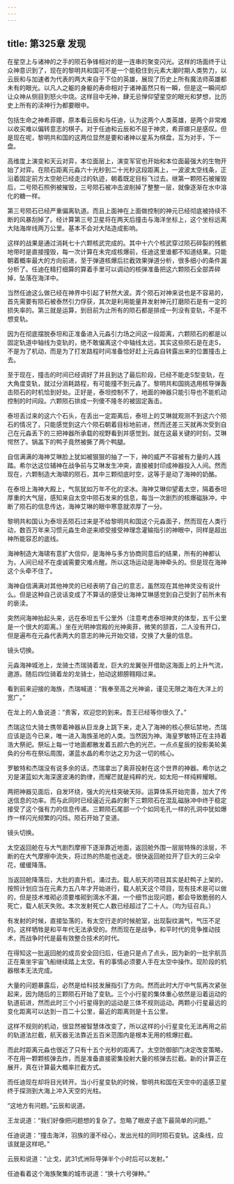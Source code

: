 ```yaml
---
---
---
```

title: 第325章 发现
---



在星空上与诸神的之手的陨石争锋相对的是一连串的聚变闪光。这样的场面终于让众神意识到了，现在的黎明共和国可不是一个能稳住到元素大潮时期人类势力，以云辰和与加速者为代表的两大来自于下位的英雄，展现了历史上所有魔法师英雄都未有的眼光。以凡人之躯的身躯的寿命相对于诸神虽然只有一瞬，但是这一瞬间却让众神从侧目到怒火中烧。这样目中无神，肆无忌惮仰望星空的眼光和梦想，比历史上所有的渎神行为都要眼中。

包括生命之神希菲娜，原本看云辰和与任迪，认为这两个人类英雄，是两个非常难以收买难以偏转意志的棋子。对于任迪和云辰和不屈于神灵，希菲娜只是感叹。但是现在呢，黎明共和国的这两位显然是要和诸神以星系为棋盘，互为对手，下一盘。

高维度上演变和天云对弈，本位面层上，演变军官也开始和本位面最强大的生物开始了对弈。在陨石距离元淼六十光秒到二十光秒这段距离上，一波波太空线条，正沿着固定前方太空舱已经走过的轨迹，朝着既定目标飞过去。继第一颗陨石被摧毁后，二号陨石照例被摧毁，三号陨石被冲击波削掉了整整一层，就像逐渐在水中溶化的糖一样。

第三号陨石已经严重偏离轨道。而且上面神在上面做控制的神元已经彻底被持续不断的风暴刮掉了。经计算第三号卫星将在两天后撞击与海洋坐标上，这个坐标远离大陆海岸线两万公里。基本不会对大陆造成影响。

这样的战果是通过消耗七十六颗核武完成的。其中十六个核武穿过陨石碎裂的残骸地带时是直接撞毁，每一次计算在未完成核爆前，任迪这里谁都不知道结果。只能朝着概率最大的方向前进，至于弹道核爆后拦截效果弹道分析，很多细小的条件漏分析了。任迪在精打细算的算着手里可以调动的核弹准备把这六颗陨石全部弄碎掉，坠落在海洋中。

当然任迪这么做已经在神界中引起了轩然大波。弄个陨石对神来说也是不容易的，首先需要有陨石被泰然引力俘获，其次是利用能量井发射神元打磨陨石是有一定的损失率的。第三就是运算，到目前为止所有的陨石都是排成一列没有变轨，不是不想变轨。

因为在彻底摆脱泰坦和正准备进入元淼引力场之间这一段距离，六颗陨石的都是以固定轨道中轴线为变轨的，绝不敢偏离这个中轴线太远，其实这些陨石是在走S，不是为了机动，而是为了打发路程时间准备恰好赶上元淼自转露出来的位置撞击上去。

至于现在，撞击的时间已经调好了并且到达了最后阶段，已经不能走S型变轨，在大角度变轨，就过分消耗路程，有可能撞不到元淼了。黎明共和国挑选用核导弹轰击陨石的时机恰到好处。正好是，泰坦控制不了，地面的神器只能引导也不能机动控制的时间段。六颗陨石排成一列傻不隆冬的被固定轰击。

泰坦丢过来的这六个石头，在丢出一定距离后，泰坦上的艾琳就观测不到这六个陨石的情况了，只能感觉到这六个陨石朝着目标地前进，然而还差三天就再次受到自己在元淼丢下的三把神器所承载的视野看到并感觉到。就在这最关键的时刻，艾琳愕然了。锅盖下的鸭子竟然被撕了两个鸭腿。

自信满满的海神艾琳脸上犹如被狠狠的抽了一下，神的威严不容被有力量的人践踏。希尔达这位辅神在战争前与艾琳发生冲突，直接被封印成神器投入人间。然而现在，六颗制造大海啸的陨石，其中三颗彻底时空，这等于是动了海神的奶酪。

在泰坦上海神大殿上，气氛犹如万年不化的坚冰。海神艾琳仰望着太空，隔着泰坦厚重的大气层，感知来自太空中陨石发来的信息，每当一次剧烈的核爆磁脉冲，中断了陨石的信息传达，海神艾琳的眼中寒意就浓厚了一分。

黎明共和国认为泰坦丢陨石过来是不给黎明共和国这个元淼面子，然而现在人类行动，数百万年来习惯元淼生命逆来顺受接受神理念灌输指引的神眼中，同样是超出神所能容忍的底线。

海神制造大海啸有意扩大信仰，是海神与多方协商同意后的结果，所有的神都认为，人间已经不在虔诚需要灾难点醒。所以这场运动是海神牵头的。但是现在海神这个头牵不住了。

海神自信满满对其他神灵的已经表明了自己的意志，虽然现在其他神灵没有说什么。但是这种自己说话变成了不算话的感受让海神艾琳感觉到自己受到了前所未有的亵渎。

突然间海神抬起头来，远在泰坦五千公里外（注意考虑泰坦神灵的体型，五千公里是一个很大的距离。）坐在光明神宫殿的光神奥菲，微笑的颔首，二人没有开口，但是遍布在元淼代表两大的意志的神元开始交错，交换了大量的信息。

镜头切换。

元淼海神城池上，龙骑士杰瑞骑着龙，巨大的龙翼张开借助这海面上的上升气流，遨游。随后四位骑着龙的龙骑士，拍动这翅膀翱翔过来。

看到前来迎接的海族，杰瑞喊道：“我奉至高之光神谕，谨见无限之海在大洋上的宽广。”

在龙上的人鱼说道：“贵客，欢迎您的到来。吾王已经等你很久了。”

杰瑞这位大骑士携带着神器从巨龙身上跳下来，走入了海神的核心祭坛禁地，杰瑞应该是迄今已来，唯一进入海族圣地的人类。当然因为神。海皇罗敏特正在主持着浩大祭祀。祭坛上每一寸地面都散发着五颜六色的光芒。一点点星辰的投影美轮美奂的分布在祭坛周围，湛蓝水晶的希尔达之刃为这一切的核心。

罗敏特和杰瑞没有说多余的话，杰瑞拿出了奥菲投射在这个世界的神器。希尔达之刃是湛蓝如大海深邃波涛的韵律，而耀芒就是纯粹的光，如太阳一样纯粹耀眼。

两把神器见面后，自发环绕，强大的光柱突破天际。运算体系开始完善，加大了传送信息的功率。而与此同时已经逼近元淼的剩下三颗陨石在混乱磁脉冲中终于稳定接受了这个强有力的信息传递。三颗陨石尾部一个个如同毛孔一样的孔洞中犹如爆炸一样闪光频繁的闪烁。陨石开始了变道。

镜头切换。

太空返回舱在与大气剧烈摩擦下逐渐靠近地面，返回舱外围一层层特殊的涂层，不断的在大气摩擦中流失，将过热的热能也送走。很快返回舱拉开了巨大的三朵伞花，缓缓降落。

当返回舱降落后，大批的直升机，涌过去。载人航天的项目其实是赶鸭子上架的，按照计划应当在元素力五八年才开始进行，载人航天这个项目，现有技术是可以做的，但是技术堆砌必须要堆砌到滴水不漏，一个细节出现问题，都会导致脆弱的人死亡，载人航天失败。本次发射死亡人数已经超过了二十人。（均为征召兵。）

有发射的时候，直接坠落的，有太空行走的时候舱室，出现裂纹漏气，气压不足的。这样牺牲是和平年代无法承受的。然而现在是战争，和平时代的竞争推动技术，而战争时代是最有效整合技术的时代。

在得知这一批返回舱的成员安全回归后，任迪只是点了点头，因为新的一批宇航员正在乘坐宇宙飞船继续踏上太空。有的事情必须要人手在太空中操作。现阶段的机器根本无法完成。

大量的问题暴露后，必然是给科技发展指引了方向。然而此时大厅中气氛再次紧张起来，因为随后的三颗陨石开始了变轨。三个小行星的集体重心依然是沿着运动的轨道前进，然而此时三个小行星得到的运动是三体不规则运动。两颗小行星最远的变化距离可以达到一百二十公里，最近的距离则是十五公里。

这样不规则的机动，很显然被智慧体改变了，所以这样的小行星变化无法再用之前的轨道法拦截，航天器无法靠近五百米范围内是根本无用的核爆拦截。

而此时距离元淼也很近了只有十五个光秒的距离了。太空防御部门决定改变策略，不在用一颗颗核弹去炸，而是准备直接密集投射大量的核弹去拦截。新的计算正在展开，真在计算最大概率拦截方式。

而任迪现在却将目光转开。当小行星变轨的时候，黎明共和国在天空中的遥感卫星终于探测到大海上冲入天空的光柱。

“这地方有问题。”云辰和说道。

王龙说道：“我们好像把问题想的复杂了。忽略了眼皮子底下最简单的问题。”

任迪说道：“撞击海洋，羽族的漫不经心，发出光柱的同时陨石变轨。这条线，应该就是这样吧。”

云辰和说道：“止戈，武31式洲际导弹半个小时后可以发射。”

任迪看着这个海族聚集的城市说道：“换十六号弹种。”